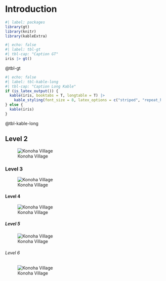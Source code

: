 # Introduction {.unnumbered}

```r
#| label: packages
library(gt)
library(knitr)
library(kableExtra)
```


```r
#| echo: false
#| label: tbl-gt
#| tbl-cap: "Caption GT"
iris |> gt()
```

@tbl-gt

```r
#| echo: false
#| label: tbl-kable-long
#| tbl-cap: "Caption Long Kable"
if (is_latex_output()) {
  kable(iris, booktabs = T, longtable = T) |>
    kable_styling(font_size = 8, latex_options = c("striped", "repeat_header"))
} else {
  kable(iris)
}
```

@tbl-kable-long

## Level 2

![Konoha Village](resources/Konohavillage.jpg)

### Level 3

![Konoha Village](resources/elephant.png)

#### Level 4

![Konoha Village](resources/Konohavillage.jpg)

##### Level 5

![Konoha Village](resources/elephant.png)

###### Level 6

![Konoha Village](resources/Konohavillage.jpg)
